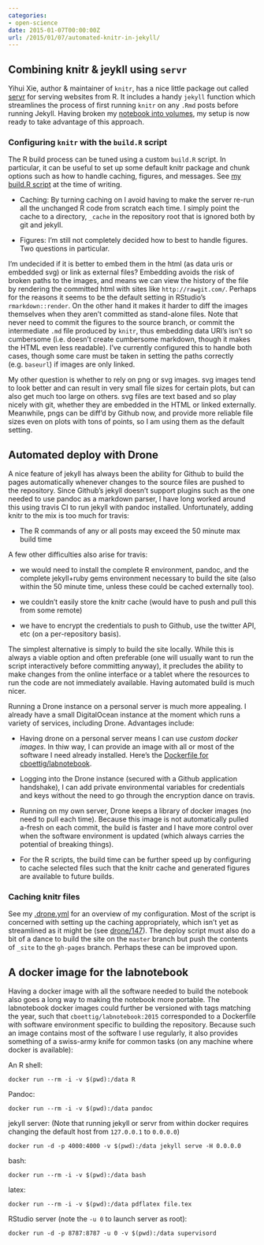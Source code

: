 ```yaml
---
categories:
- open-science
date: 2015-01-07T00:00:00Z
url: /2015/01/07/automated-knitr-in-jekyll/
---
```


## Combining knitr & jeykll using `servr`

Yihui Xie, author & maintainer of `knitr`, has a nice little
package out called [servr](http://github.com/yihui/servr) for
serving websites from R.  It includes a handy `jekyll` function
which streamlines the process of first running `knitr` on any
`.Rmd` posts before running Jekyll. Having broken my [notebook into
volumes](http://www.carlboettiger.info/2015/01/01/notebook-maintenance-and-scaling.html),
my setup is now ready to take advantage of this approach.


### Configuring `knitr` with the `build.R` script ###

The R build process can be tuned using a custom
`build.R` script.  In particular, it can be useful to
set up some default knitr package and chunk options such
as how to handle caching, figures, and messages. See [my build.R
script](https://github.com/cboettig/2015/blob/4ce767965a0015ca2890023aa6adfb1109b6f94c/_build.R)
at the time of writing.

- Caching: By turning caching on I avoid having to make the server re-run
all the unchanged R code from scratch each time.  I simply point the
cache to a directory, `_cache` in the repository root that is ignored
both by git and jekyll.

- Figures:  I'm still not completely decided how to best to handle
figures.  Two questions in particular.

I'm undecided if it is better to embed them in the html (as data uris
or embedded svg) or link as external files? Embedding avoids the risk of
broken paths to the images, and means we can view the history of the file
by rendering the committed html with sites like `http://rawgit.com/`.
Perhaps for the reasons it seems to be the default setting in RStudio's
`rmarkdown::render`. On the other hand it makes it harder to diff the
images themselves when they aren't committed as stand-alone files.
Note that never need to commit the figures to the source branch, or
commit the intermediate `.md` file produced by `knitr`, thus embedding
data URI's isn't so cumbersome (i.e. doesn't create cumbersome markdown,
though it makes the HTML even less readable).  I've currently configured
this to handle both cases, though some care must be taken in setting
the paths correctly (e.g. `baseurl`) if images are only linked.

My other question is whether to rely on png or svg images. svg images
tend to look better and can result in very small file sizes for certain
plots, but can also get much too large on others.  svg files are text
based and so play nicely with git, whether they are embedded in the
HTML or linked externally.  Meanwhile, pngs can be diff'd by Github now,
and provide more reliable file sizes even on plots with tons of points,
so I am using them as the default setting.

## Automated deploy with Drone ##

A nice feature of jekyll has always been the ability for Github to
build the pages automatically whenever changes to the source files are
pushed to the repository.  Since Github's jekyll doesn't support plugins
such as the one needed to use pandoc as a markdown parser, I have long
worked around this using travis CI to run jekyll with pandoc installed.
Unfortunately, adding knitr to the mix is too much for travis:


- The R commands of any or all posts may exceed the 50 minute max
build time

A few other difficulties also arise for travis:

- we would need to install the complete R environment, pandoc, and the
complete jekyll+ruby gems environment necessary to build the site (also
within the 50 minute time, unless these could be cached externally too).

- we couldn't easily store the knitr cache (would have to push and pull
this from some remote)

- we have to encrypt the credentials to push to Github, use the twitter
API, etc (on a per-repository basis).

The simplest alternative is simply to build the site locally.  While this
is always a viable option and often preferable (one will usually want to
run the script interactively before committing anyway), it precludes
the ability to make changes from the online interface or a tablet
where the resources to run the code are not immediately available.
Having automated build is much nicer.

Running a Drone instance on a personal server is much more appealing. I
already have a small DigitalOcean instance at the moment which runs a
variety of services, including Drone. Advantages include:

- Having drone on a personal server means I can use _custom docker
images_. In thiw way, I can provide an image with all or most of
the software I need already installed. Here's the [Dockerfile for
cboettig/labnotebook](http://hub.docker.com/u/cboettig/labnotebook).

- Logging into the Drone instance (secured with a Github application
handshake), I can add private environmental variables for credentials
and keys without the need to go through the encryption dance on travis.

- Running on my own server, Drone keeps a library of docker images (no
need to pull each time).  Because this image is not automatically pulled
a-fresh on each commit, the build is faster and I have more control
over when the software environment is updated (which always carries the
potential of breaking things).

- For the R scripts, the build time can be further speed up by configuring
to cache selected files such that the knitr cache and generated figures
are available to future builds.

### Caching knitr files ###


See my
[.drone.yml](http://github.com/cboettig/2015/tree/master/.drone.yml) for
an overview of my configuration.  Most of the script is concerned with
setting up the caching appropriately, which isn't yet as streamlined as
it might be (see [drone/147](http://github.com/drone/drone/issues/147)).
The deploy script must also do a bit of a dance to build the site on the
`master` branch but push the contents of `_site` to the `gh-pages` branch.
Perhaps these can be improved upon.


## A docker image for the labnotebook ##

Having a docker image with all the software needed to build the
notebook also goes a long way to making the notebook more portable.
The labnotebook docker images could further be versioned with tags
matching the year, such that `cboettig/labnotebook:2015` corresponded
to a Dockerfile with software environment specific to building the
repository. Because such an image contains most of the software I use
regularly, it also provides something of a swiss-army knife for common
tasks (on any machine where docker is available):



An R shell:

```
docker run --rm -i -v $(pwd):/data R 
```

Pandoc: 

```
docker run --rm -i -v $(pwd):/data pandoc
```

jekyll server: (Note that running jekyll or servr from within docker
requires changing the default host from `127.0.0.1` to `0.0.0.0`)

```
docker run -d -p 4000:4000 -v $(pwd):/data jekyll serve -H 0.0.0.0
```


bash: 

```
docker run --rm -i -v $(pwd):/data bash 
```

latex: 

```
docker run --rm -i -v $(pwd):/data pdflatex file.tex 
```


RStudio server (note the `-u 0` to launch server as root): 

```
docker run -d -p 8787:8787 -u 0 -v $(pwd):/data supervisord
```


